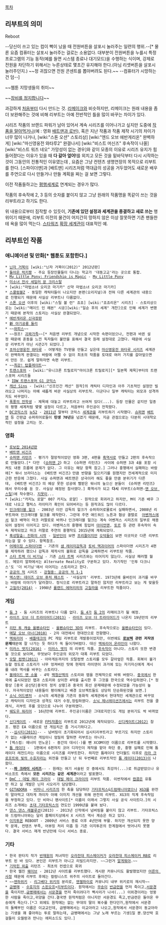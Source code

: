 [[목차]]
== 리부트의 의미 ==
Reboot

--당신이 쓰고 있는 컴이 뻑이 났을 때 전원버튼을 살포시 눌러주는 일련의 행위.--[* 물론 요즘 컴퓨터는 살포시 눌러주는 걸로는 소용없다. 대부분이 전원버튼을 누를시 특정 프로그램의 기능 동작(예를 들면 시스템 종료나 대기모드)을 수행하는 식이며, 강제로 전원을 차단하기 위해서는 누른상태로 몇초간 유지해야 한다.(아님 리셋버튼을 살포시 눌러주던지.) ~~정 귀찮으면 전원 콘센트를 뽑아버려도 된다.~~ --컴퓨터가 시망하는건 덤--]

~~웹툰 지망생들의 취미~~

~~[[장비를 정지합니다]]~~

과감하게 [[처음]]부터 다시 만드는 것. [[리메이크]]와 비슷하지만, 리메이크는 원래 내용을 좀더 보완해주는 것에 비해 리부트는 아예 전반적인 틀을 많이 바꾸는 차이가 있다.

시리즈 작품의 브랜드 파워가 남아 있어서 계속 시리즈를 이어나가고 싶지만 도중에 [[원작파괴|작품을 말아먹거나]](예 : 영화 [[배트맨과 로빈]]), 혹은 지난 작품과 작품 제작 시기의 차이가 너무 많이 나거나, [wiki:"스톤 오션" 스토리상] [wiki:"엔드 오브 에반게리온" 완벽하게] [wiki:"마신영웅전 와타루2" 완결나서] [wiki:"비스트 머신즈" 후속작이 나올] [wiki:"비스트 워즈 네오" 가망성이 없는 경우]와 같이 모종의 이유로 시리즈 유지가 힘들어졌다는 이유가 있을 때 '''다 갈아 엎어!'''를 외치고 모든 것을 밑바닥부터 다시 시작하는 것이 그동안의 전통적인 이유였는데 , 요즘은 그냥 컨텐츠 생명연장의 목적으로 리부트를 한다. [스파이더맨]과 [배트맨] 시리즈처럼 역대급의 성공을 거두었어도 새로운 배우를 주연으로 다시 만들거나 만들 계획을 짜는 걸 보면 그렇다.

이전 작품들하고는 [[평행세계]]로 연계되는 경우가 많다.

작품의 후속작에 2, 3 등의 숫자를 붙이지 않고 그냥 원래의 작품명을 똑같이 쓰는 것을 리부트라고 하기도 한다.

위 내용으로부터 짐작할 수 있듯이, '''기존에 있던 설정과 세계관을 종결하고 새로 쓰는''' 행위이기 때문에, 리부트 이전의 물건이 어지간히 망하지 않은 이상 잘못하면 기존 팬들한테 욕을 많이 먹는다. [[스타워즈]] [[확장 세계관]]이 대표적인 예.

== 리부트인 작품 ==
=== 애니메이션 및 만화[* 웹툰도 포함한다.] ===
 * [[닌자 거북이]] [wiki:"닌자 거북이(2012)" 2012년판]
 * [[돌아온 럭키짱]] - 주요 등장인물들이 다니는 학교가 '대동고교'라는 곳으로 통합.
 * [[My Little Pony: Friendship is Magic]] - [[My Little Pony]]
 * [[미소녀 전사 세일러 문 크리스탈]]
 * [wiki:"마법소녀 오리코 마기카" 신약 마법소녀 오리코 마기카]
 * [[스쿨럼블Z]] - 동일한 캐릭터들이 나오지만 본편(오리지널)과 전혀 다른 세계관의 내용으로 진행되기 때문에 사실상 리부트나 다름없다.
 * [[스톤 오션]] 이후의 [wiki:"스틸 볼 런" 죠죠] [wiki:"죠죠리온" 시리즈] - 스토리상으로는 [wiki:"메이드 인 헤븐" 시공][wiki:"일순 후의 세계" 개찬]으로 인해 세계가 변했기 때문에 본작의 스토리는 사실상 완결되었다.
 * [[에반게리온 신극장판]]
 * [[아기공룡 둘리|新 아기공룡 둘리]]
 * ~~[[와피스]]~~
 * ~~원조! [[괴짜가족]]~~[* 처음엔 리부트 개념으로 시작한 속편이었으나, 전편과 바뀐 설정 때문에 혼동을 느낀 독자들이 불만을 표해서 결국 원래 설정대로 고쳤다. 때문에 사실상 리부트가 아닌 시즌2가 되었다.]
 * [[초마신영웅전 와타루]] - 어떻게든 TV판을 만들고 싶은데 [[마신영웅전 와타루 시리즈]] 세계관이 완벽하게 완결되는 바람에 어쩔 수 없이 최초의 작품을 토대로 여러 가지를 갈아엎으면서 만든 것. 쉽게 말하자면 속편 리부트.
 * ~~[[최강! 탑플레이트]]~~
 * [[트랜스포머]] - [wiki:"유니크론 트릴로지"마이크론 트릴로지][* 일본쪽 제목]부터의 트랜스포머 시리즈들
  * [[IDW 트랜스포머 G1 코믹스]]
 * [[캐산 Sins]] - [wiki:"신조인간 캐산" 원작]의 캐릭터 디자인과 아주 기초적인 설정만 빌려오고 나머지는 아예 새롭게 바꾼 사실상의 리부트작. 더군다나 일부 캐릭터는 외모과 성격까지도 바꾸었다.
 * [[폭풍의 전학생]] - 제목에 대놓고 리부트라고 쓰여져 있다(...). 등장 인물은 같지만 일종의 평행 세계처럼 몇몇 설정이 다르고, 처음부터 주인공이 전학왔다.
 * [[DC코믹스]]의 [[뉴52]] - [[2011년]] 말부터 코믹스 [[세계관]]을 리부트하기 시작했다. [[슈퍼맨]] [[배트맨]] 등 간판급 슈퍼히어로들이 '''탄생 70년'''을 넘겼기 때문에, 지금 관점으로는 다분히 시대착오적인 설정을 고치는 것.

=== 영화 ===
 * [[로보캅(2014)|로보캅 2014년판]]
 * [[배트맨 비긴즈]]
 * [[슈퍼맨 리턴즈]] - 평가가 절망적이었던 영화 3편, 4편을 [[흑역사]]로 만들고 2편의 후속작으로 만들었다.[* 다만 《[[슈퍼맨 2]]》하고 《슈퍼맨 리턴즈》 사이에 슈퍼맨 3과 4을 포함 시켜도 내용 흐름에 문제가 없다. 그 이유는 해당 항목 참고.] 그러나 흥행에서 실패하는 바람에[* 워너 브라더스는 《배트맨 비긴즈》만큼 반향을 일으키기를 원했지만 전세계적으로 미지근한 반응에 그쳤다. 사실 슈퍼맨과 배트맨은 상극이라 해도 좋을 만큼 분위기가 다른데, 《배트맨 비긴즈》의 예상 못한 성공에 삘받은 워너의 높으신 분들이 《슈퍼맨 리턴즈》에서 무리수를 둔 것. 사실상 예정된 참사였다.] 흑역사가 되고 '''다시''' 리부트(슈퍼맨-[[맨 오브 스틸]])에 착수했다. [[지못미]]...
 * [wiki:"카지노 로얄" 007 카지노 로얄] - 원작으로 회귀라고 하지만, M이 기존 배우 그대로 나오고 펠릭스 라이터가 흑인이 되어버리는 등 원작과도 많이 다르다.
 * [[인크레더블 헐크]] - 2003년 이안 감독의 헐크가 슈퍼히어로물로서 실패하면서, 2008년 리부트하여 인크래더블 헐크를 제작한다. 그런데 주연 애드워드 노튼과 협상 결렬로  [[어벤져스]]에서 헐크 배역이 마크 러팔로로 바뀌나 인크레더블 헐크는 계속 어벤져스 시리즈의 일부로 채용되어 설정이 이어지고 있다. 어벤져스의 흥행에 힘입어 [[아이언맨]], [[토르]] 등 관련 후속작이 속속 제작되었고 마크 러팔로 주연의 흥행작도 2015년에 계획되었다.
 * [[혹성탈출: 진화의 시작]] - [[일반인]]이 보면 [[프리퀄]]이지만 [[오덕]]들이 보면 이곳저곳 다른 리부트라는걸 알 수 있다. 항목참조.
 * [[어메이징 스파이더맨]] - 기존의 [[샘 레이미]]감독과 [[토비 맥과이어]]의 스파이더맨 시리즈가 4편을 제작하려 했으나 감독과 제작사의 불화로 감독을 교체하면서 리부트된 작품.
 * [[스타 트렉 더 비기닝]] - 기존 [[스타 트렉]] 시리즈와는 이어지지 않는다. 사실상 패러렐 월드. 메모리 알파에서는 Alternate Reality로 구분하고 있다. 차기작인 '인투 다크니스'도 '더 비기닝'에서 이어지는 스토리라고 한다.
 * [[공공의 적]] 시리즈 - [[강철중: 공공의 적 1-1]]
 * [[엑스맨: 데이즈 오브 퓨처 패스트]] - '사실상의' 리부트. 1973년에 울버린이 과거를 바꾸는 바람에 이야기가 달라졌다. 정식으로 리부트라고 말하진 않지만 리부트라고 보는 게 맞을듯
 * [[고질라(2014)]] - 1998년 [[롤랜드 에머리히]]의 [[고질라]]을 리부트한 작품이다.

=== 게임 ===
 * [[둠 3]] - 둠 시리즈의 리부트나 다름 없다. [[둠 4]]가 [[둠 2]]의 리메이크가 될 예정.
 * [[라이즈 오브 더 트라이어드(2013)]] - [[라이즈 오브 더 트라이어드]]가 나온지 19년만의 리부트
 * [[리턴 투 캐슬 울펜슈타인]] - [[울펜슈타인 3D]]의 리부트. 후속작으로는 [[울펜슈타인]]이 있다.
 * [[메달 오브 아너(2010)]] - 2차 대전에서 현대전으로 전향했다.
 * [[멕워리어]] - [[배틀테크]]의 PC 게임 리부트로 개발중이었지만, 이번에도 '''[[로보텍]] 관련 저작권 문제'''때문에 잘 나가는 듯 하다가 쏙 들어가버렸다. 대신 [[멕워리어 온라인]]이 나왔다.
 * [[미러스 엣지(2016)]] - [[미러스 엣지]] 의 리부트 작품. [[후속작]]이 아니다. 스토리 또한 변경될 것으로 보이며, 무엇보다 주인공의 외모가 대폭 리부트 되었다.
 * [[모탈 컴뱃(2011)]] - 아마게돈까지의 모탈컴뱃 스토리를 모두 갈아엎은 작품. 회복이 불가능할 정도로 스토리가 너무 엉켜버린 탓에 현재의 라이덴이 과거에 있는 자기자신에게 계시를 내려 역사를 바꾸는 스토리다.
 * [[블레이드 앤 소울]] - 4막 [[백청산맥]]의 스토리와 맵을 전체적으로 바꿔 버렸다. [[중국]]에서 한국에 출시되었던 맵과 스토리와 상이한 4막을 출시한 후 그것을 한국으로 역수입하였다.[* 정황상 [중국 공산당|중국의 정치 상황]과 중국의 회선 문제때문에 수정되었을 가능성이 높다. 자극적이었던 내용들이 평이해지고 배경 오브젝트들도 상당히 단순화된것을 보면.]
 * [[소닉 어드벤처]] - 소닉의 세계관을 기존의 동화적 세계관에서 현대적인 세계관으로 바꾸었고 캐릭터의 디자인과 성격도 대거 수정,정립하였다. [[소닉 제너레이션즈]]에서는 리부트 전을 클래식, 리부트 후를 모던으로 나누어 구분하였다.
 * [[쉐도우 워리어]] - 16년만에 리부트. 주인공(이름은 그대로지만)도 게임 분위기도 싹 바뀌었다.
 * [[신디케이트]] - 새로운 [[FPS]]작품이 리부트로 2012년에 제작되었다. [[신디케이트(2012)]] 참조. 평은 EA 이름으로 낸 게임치곤 좀 거시기하다고. 
 * --[[심시티(2013)]]-- - 넘버링이 초기화되어서 심시티리부트라고 부르기도 하지만 스토리가 없는 시뮬레이션 게임이니 엄밀히 말하면 리부트는 아니다.
 * [엑스컴: 에너미 언노운] - 중간의 대시(-)를 뺀 XCOM이란 이름으로 리부트를 시작했다.
 * [[툼 레이더]] -  1편에서 6편까지 코어 디자인이 제작을 맡아 하던 중, 흥행 실패로 인해 툼레이더 레전드라는 이름으로 시리즈를 리부트한다. 하지만 툼레이더 언더월드 이후로 [[라라 크로프트와 빛의 수호자]]라는 외전을 만들고 난 뒤 두번째로 리부트작인 [[툼 레이더(2013)]]이 나왔다.
 * --'''[[파 크라이 시리즈]]'''-- - 원래는 여기 서술된 것 중에서도 최강자(...)로 취급받았으나 유비소프트 측에서 '''모든 시리즈는 같은 세계관'''이라고 발표했다.
 * [[DmC : 데빌 메이 크라이]] - [[데빌 메이 크라이]]의 리부트 작품. 이번작에서 [[캡콤]]은 유통만 하고 실 개발은 닌자 시오리가 담당했다.
 * [[GITADORA]] - [[비마니 시리즈]]의 한 축을 담당하던 [[기타프릭스]]&[[드럼매니아]]였으나 [[XG3]]를 완전히 말아먹고 대차게 까이자 아예 이미지 개선을 위해 완전히 리부트. XG3의 직계 후속작임을 부정하고 있다. 단 비마니 팬사이트[* 이름이 이래서 그렇지 사실 공식 사이트다.]의 시리즈 소개에는 [[GUITARFREAKS (1999)|초대 기타프릭스]]의 연도인 1999년을 붙여 놨다.
 * [[댄스 댄스 레볼루션]](2013) - 2013년 신작에서 넘버링을 붙이지 않고 리부트. 기타프릭스와 드럼마니아와는 달리 홈페이지상에서 X 시리즈 역사 계승은 하고 있다.
 * [[이지투온]] REBOOT - 2009년 서비스 종료 이후 4년만에 부활. 하지만 개선되지 못한 양학 문제, 컨텐츠 부족, 어뷰징 처리 미흡 등 기존 이지투온의 한계점에서 벗어나지 못했다. 결국 서비스 재개 반년만에 다시 서비스 종료.

=== 기타 ===
 * 한국 판타지 작가 [[반재원]]의 처녀작인 [[오라전대 피스메이커]]가 [[오라전대 피스메이커 RB]]로 리부트 된 바 있다. 본인은 리부트가 아니고 리빌드라지만. ~~그런거 [[알게뭐야]].~~
 * [[기막힌 외출]] 리턴즈 - 최초의 컨셉으로 회귀
 * 한국 웹진 [[웨이브]] - 2012년 사이트를 리부트했다. 게시판 커뮤니티도 활발했었지만 [[어른의 사정]] 때문에 리부트 후에는 컬럼니스트 위주의 사이트로 돌아간다.
 * ~~[[엔하위키]] - [[리그베다 위키]]의 분리로, [[엔젤하이로]] 커뮤니티 내부 위키로의 재시작~~
 * [[금병매]] - [[수호지]]의 [[스핀오프]]+[[리부트]]이다. 원작에서는 [[무송]]이 [[반금련]]을 먼저 죽이고,[[서문경]]을 죽이지만,[[금병매]]에서는 [[서문경]]을 먼저 죽이려다가 삑사리가 나서(...) 이외경이라는 엉뚱한 사람을 죽이고,귀양을 간다.결국엔 원작처럼은 아니지만 서문경도 죽고,반금련은 돌아온 무송에게 죽는다.[*그 외에도 원작에는 없는 무대의 딸이 복수를 한다던가,원작에서 서문경의 둘째부인 이름은 이교교인데, 금병매에서는 이교아라고 나오고,원작에서 서문경이 동교아라는 기생을 꽤 좋아하는 투로 말하는데, 금병매에서는 그냥 노래 부르는 기생1일 뿐.양산박 호걸들이 오월랑과 만나는 에피소드도 있다.]
